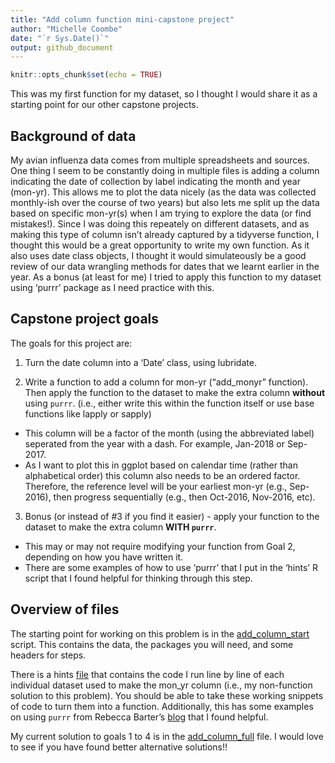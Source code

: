 ```yaml
---
title: "Add column function mini-capstone project"
author: "Michelle Coombe"
date: "`r Sys.Date()`"
output: github_document
---
```


```r
knitr::opts_chunk$set(echo = TRUE)
```
This was my first function for my dataset, so I thought I would share it as a starting point for our other capstone projects. 

## Background of data
My avian influenza data comes from multiple spreadsheets and sources. One thing I seem to be constantly doing in multiple files is adding a column indicating the date of collection by label indicating the month and year (mon-yr). This allows me to plot the data nicely (as the data was collected monthly-ish over the course of two years) but also lets me split up the data based on specific mon-yr(s) when I am trying to explore the data (or find mistakes!). Since I was doing this repeately on different datasets, and as making this type of column isn't already captured by a tidyverse function, I thought this would be a great opportunity to write my own function. As it also uses date class objects, I thought it would simulateously be a good review of our data wrangling methods for dates that we learnt earlier in the year. As a bonus (at least for me) I tried to apply this function to my dataset using 'purrr' package as I need practice with this.

## Capstone project goals
The goals for this project are:

1. Turn the date column into a 'Date' class, using lubridate.

2. Write a function to add a column for mon-yr ("add_monyr" function). Then apply the function to the dataset to make the extra column **without** using `purrr`. (i.e., either write this within the function itself or use base functions like lapply or sapply)
  + This column will be a factor of the month (using the abbreviated label) seperated from the year with a dash. For example, Jan-2018 or Sep-2017. 
  + As I want to plot this in ggplot based on calendar time (rather than alphabetical order) this column also needs to be an ordered factor. Therefore, the reference level will be your earliest mon-yr (e.g., Sep-2016), then progress sequentially (e.g., then Oct-2016, Nov-2016, etc).

3. Bonus (or instead of #3 if you find it easier) - apply your function to the dataset to make the extra column **WITH `purrr`**.
  + This may or may not require modifying your function from Goal 2, depending on how you have written it.
  + There are some examples of how to use 'purrr' that I put in the 'hints' R script that I found helpful for thinking through this step.

## Overview of files
The starting point for working on this problem is in the [add_column_start](capstone_projects/mini_capstone/add_column_start.R) script. This contains the data, the packages you will need, and some headers for steps.

There is a hints [file](capstone_projects/mini_capstone/add_column_hints.R) that contains the code I run line by line of each individual dataset used to make the mon_yr column (i.e., my non-function solution to this problem). You should be able to take these working snippets of code to turn them into a function. Additionally, this has some examples on using `purrr` from Rebecca Barter's [blog](http://www.rebeccabarter.com/blog/2019-08-19_purrr/) that I found helpful.

My current solution to goals 1 to 4 is in the [add_column_full](capstone_projects/mini_capstone/add_column_full.R) file. I would love to see if you have found better alternative solutions!!



